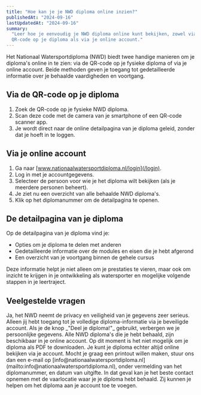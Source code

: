 ```yaml
---
title: "Hoe kan je je NWD diploma online inzien?"
publishedAt: "2024-09-16"
lastUpdatedAt: "2024-09-16"
summary:
  "Leer hoe je eenvoudig je NWD diploma online kunt bekijken, zowel via de
  QR-code op je diploma als via je online account."
---
```


Het Nationaal Watersportdiploma (NWD) biedt twee handige manieren om je
diploma's online in te zien: via de QR-code op je fysieke diploma of via je
online account. Beide methoden geven je toegang tot gedetailleerde informatie
over je behaalde vaardigheden en voortgang.

## Via de QR-code op je diploma

1. Zoek de QR-code op je fysieke NWD diploma.
2. Scan deze code met de camera van je smartphone of een QR-code scanner app.
3. Je wordt direct naar de online detailpagina van je diploma geleid, zonder dat
   je hoeft in te loggen.

## Via je online account

1. Ga naar [www.nationaalwatersportdiploma.nl/login](/login).
2. Log in met je accountgegevens.
3. Selecteer de persoon voor wie je het diploma wilt bekijken (als je meerdere
   personen beheert).
4. Je ziet nu een overzicht van alle behaalde NWD diploma's.
5. Klik op het diplomanummer om de detailpagina te openen.

## De detailpagina van je diploma

Op de detailpagina van je diploma vind je:

- Opties om je diploma te delen met anderen
- Gedetailleerde informatie over de modules en eisen die je hebt afgerond
- Een overzicht van je voortgang binnen de gehele cursus

Deze informatie helpt je niet alleen om je prestaties te vieren, maar ook om
inzicht te krijgen in je ontwikkeling als watersporter en mogelijke volgende
stappen in je leertraject.

## Veelgestelde vragen

<dl className="divide-y divide-slate-900/10 rounded-lg border border-slate-900/10">

<Faq question="Is mijn diplomainformatie veilig online?">
  Ja, het NWD neemt de privacy en veiligheid van je gegevens zeer serieus.
  Alleen jij hebt toegang tot je volledige diploma-informatie via je beveiligde
  account. Als je de knop _"Deel je diploma!"_ gebruikt, verbergen we je
  persoonlijke gegevens.
</Faq>

<Faq question="Kan ik mijn oude diploma's ook online inzien?">
  Alle NWD diploma's die je hebt behaald, zijn beschikbaar in je online account.
</Faq>

<Faq question="Hoe kan ik mijn diploma downloaden?">
  Op dit moment is het niet mogelijk om je diploma als PDF te downloaden. Je
  kunt je diploma echter altijd online bekijken via je account. Mocht je graag
  een printout willen maken, stuur ons dan een e-mail op
  [info@nationaalwatersportdiploma.nl](mailto:info@nationaalwatersportdiploma.nl),
  onder vermelding van het diplomanummer, en datum van uitgifte.
</Faq>

<Faq question="Ik mis een diploma in mijn account">
  In dat geval kan je het beste contact opnemen met de vaarlocatie waar je je
  diploma hebt behaald. Zij kunnen je helpen om het diploma aan je account toe
  te voegen.
</Faq>

</dl>
